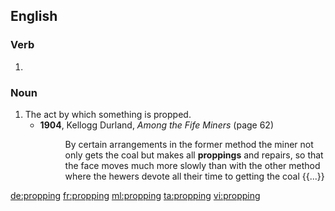 ==English==

===Verb===
{{head|en}}

# {{present participle of|prop}}

===Noun===
{{en-noun}}

# The act by which something is propped.
#* '''1904''', Kellogg Durland, ''Among the Fife Miners'' (page 62)
#*: By certain arrangements in the former method the miner not only gets the coal but makes all '''proppings''' and repairs, so that the face moves much more slowly than with the other method where the hewers devote all their time to getting the coal {{...}}

[[de:propping]]
[[fr:propping]]
[[ml:propping]]
[[ta:propping]]
[[vi:propping]]